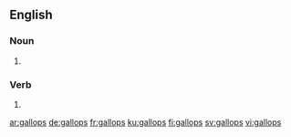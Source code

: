 ==English==

===Noun===
{{head|en|noun plural form}}

# {{plural of|gallop|lang=en}}

===Verb===
{{head|en|verb form}}

# {{en-third-person singular of|gallop}}

[[ar:gallops]]
[[de:gallops]]
[[fr:gallops]]
[[ku:gallops]]
[[fi:gallops]]
[[sv:gallops]]
[[vi:gallops]]